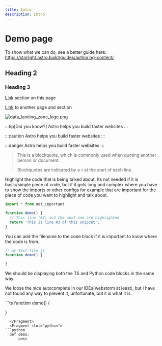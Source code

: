 ```yaml
---
title: Intro
description: Intro
---
```




# Demo page

To show what we can do, see a better guide here:
https://starlight.astro.build/guides/authoring-content/

## Heading 2

### Heading 3

[Link](#demo-page) section on this page

[Link](/getting-started#heading-1) to another page and section

![data_landing_zone_logo.png](../../assets/data_landing_zone_logo.png)


:::tip[Did you know?]
Astro helps you build faster websites
:::

:::caution
Astro helps you build faster websites
:::

:::danger
Astro helps you build faster websites
:::

> This is a blockquote, which is commonly used when quoting another person or document.
>
> Blockquotes are indicated by a `>` at the start of each line.


Highlight the code that is being talked about. Its not needed if it is basic/simple piece of code, but if it gets
long and complex where you have to show the imports or other configs for example that are important for the piece
of code you want to highlight and talk about.

```ts {4-5}
import * from not_important

function demo() {
  // This line (#2) and the next one are highlighted
  return 'This is line #3 of this snippet';
}
```

You can add the filename to the code block if it is important to know where the code is from.

```ts
// my-test-file.js
function demo() {

}
```

We should be displaying both the TS and Python code blocks in the same way.

We loose the nice autocomplete in our IDEs(webstorm at least), but I have not found any way to prevent it,
unfortunate, but it is what it is.


<DualCode>
  <Fragment slot="ts">
```ts
  function demo() {

  }
```
  </Fragment>
  <Fragment slot="python">
```python
  def demo:
      pass
```
  </Fragment>
</DualCode>
